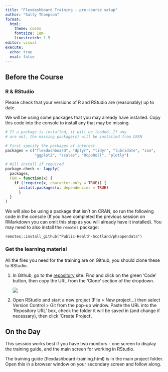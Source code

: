 ```yaml
---
title: "Flexdashboard Training - pre-course setup"
author: "Sally Thompson"
format: 
  html:
    theme: cosmo
    fontsize: 1em
    linestretch: 1.5
editor: visual
execute: 
  echo: true
  eval: false
---
```


## Before the Course

### R & RStudio

Please check that your versions of R and RStudio are (reasonably) up to date.

We will be using some packages that you may already have installed. Copy this code into the console to install any that may be missing.

```r
# If a package is installed, it will be loaded. If any 
# are not, the missing package(s) will be installed from CRAN

# First specify the packages of interest
packages = c("flexdashboard", "dplyr", "tidyr", "lubridate", "zoo",
             "ggplot2", "scales", "RcppRoll", "plotly")

# Will install if required
package.check <- lapply(
  packages,
  FUN = function(x) {
    if (!require(x, character.only = TRUE)) {
      install.packages(x, dependencies = TRUE)
      }
  }
)
```

We will also be using a package that isn't on CRAN, so run the following code in the console (If you have completed the previous session on RMarkdown you can omit this step as you will already have it installed). You may need to also install the `remotes` package:

`remotes::install_github("Public-Health-Scotland/phsopendata")`

\newpage

### Get the learning material

All the files you need for the training are on Github, you should clone these to RStudio.

1.  In Github, go to the [repository](https://github.com/sallyt-nhs/Flexdashboard-training) site. Find and click on the green 'Code' button, then copy the URL from the 'Clone' section of the dropdown.

    ![](images/paste-4542BC7C.png)

2.  Open RStudio and start a new project (File \> New project...) then select Version Control \> Git from the pop-up window. Paste the URL into the 'Repository URL' box, check the folder it will be saved in (and change if necessary), then click 'Create Project'.

## On the Day

This session works best if you have two monitors - one screen to display the training guide, and the main screen for working in RStudio.

The training guide (flexdashboard-training.html) is in the main project folder. Open this in a browser window on your secondary screen and follow along.
